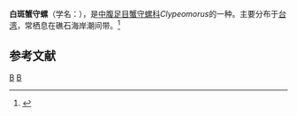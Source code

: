 {{Speciesbox
| taxon = Clypeomorus brevis
| binomial_authority = (Quoy et Gaimard, 1834)
}}
'''白斑蟹守螺'''（学名：''{{lang|la|Clypeomorus brevis}}''），是[[中腹足目|中腹足目]][[蟹守螺科|蟹守螺科]]''Clypeomorus''的一种。主要分布于[[台湾|台湾]]，常栖息在礁石海岸潮间带。<ref>{{cite web|url=http://shell.sinica.edu.tw/chinese/shellbase_detail.php?science_no=383|title=国际贝库：白斑蟹守螺|publisher=台湾贝类资料库|accessdate=2009-08-11|archive-date=2016-03-04|archive-url=https://web.archive.org/web/20160304105748/http://shell.sinica.edu.tw/chinese/shellbase_detail.php?science_no=383|dead-url=no}}</ref>

== 参考文献 ==
{{reflist}}
{{Taxonbar|from=Q5137149}}

[[Category:蟹守螺科|B]]
[[Category:_1834年描述的动物|B]]